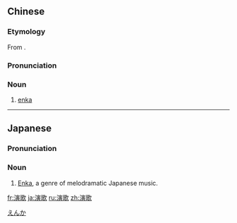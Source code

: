 ==Chinese==
{{zh-forms}}
{{wikipedia|lang=zh}}

===Etymology===
From {{etyl|ja|zh}} {{ja-r|演歌|えんか}}.

===Pronunciation===
{{zh-pron
|m=yǎngē
|c=jin2 go1
|mn=ián-koa
|cat=n
}}

===Noun===
{{zh-noun}}

# [[enka]]

{{zh-cat|Music genres}}

----

==Japanese==
{{ja-kanjitab|えん|か|yomi=o}}
{{wikipedia|lang=ja}}

===Pronunciation===
{{ja-pron|えんか|y=o}}

===Noun===
{{ja-noun|えんか}}

# [[enka|Enka]], a genre of melodramatic Japanese music.

[[Category:ja:Music genres|えんか]]

[[fr:演歌]]
[[ja:演歌]]
[[ru:演歌]]
[[zh:演歌]]
